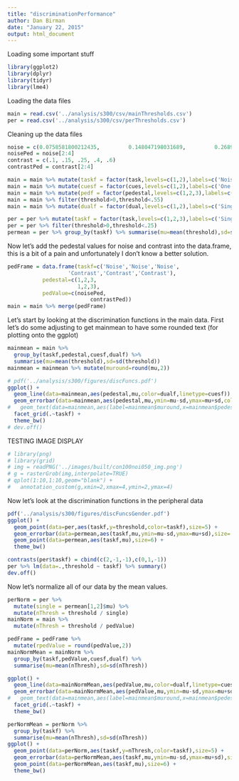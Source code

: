 ```yaml
---
title: "discriminationPerformance"
author: Dan Birman
date: "January 22, 2015"
output: html_document
---
```


Loading some important stuff

```r
library(ggplot2)
library(dplyr)
library(tidyr)
library(lme4)
```

Loading the data files

```r
main = read.csv('../analysis/s300/csv/mainThresholds.csv')
per = read.csv('../analysis/s300/csv/perThresholds.csv')
```

Cleaning up the data files

```r
noise = c(0.0758581800212435,         0.148047198031689,         0.268941421369995,         0.437823499114202,         0.622459331201855)
noisePed = noise[2:4]
contrast = c(.1, .15, .25, .4, .6)
contrastPed = contrast[2:4]
```

```r
main = main %>% mutate(taskf = factor(task,levels=c(1,2),labels=c('Noise','Contrast')))
main = main %>% mutate(cuesf = factor(cues,levels=c(1,2),labels=c('One','Four')))
main = main %>% mutate(pedf = factor(pedestal,levels=c(1,2,3),labels=c('1','2','3')))
main = main %>% filter(threshold>0,threshold<.55)
main = main %>% mutate(dualf = factor(dual,levels=c(1,2),labels=c('Single','Dual')))

per = per %>% mutate(taskf = factor(task,levels=c(1,2,3),labels=c('Single','Dual:Noise','Dual:Contrast')))
per = per %>% filter(threshold>0,threshold<.25)
permean = per %>% group_by(taskf) %>% summarise(mu=mean(threshold),sd=sd(threshold))
```

Now let's add the pedestal values for noise and contrast into the data.frame, this is a bit of a pain and unfortunately I don't know a better solution.
```r
pedFrame = data.frame(taskf=c('Noise','Noise','Noise',
                   'Contrast','Contrast','Contrast'),
           pedestal=c(1,2,3,
                      1,2,3),
           pedValue=c(noisePed,
                          contrastPed))
main = main %>% merge(pedFrame)
```


Let's start by looking at the discrimination functions in the main data. First let's do some adjusting to get mainmean to have some rounded text (for plotting onto the ggplot)

```r
mainmean = main %>% 
  group_by(taskf,pedestal,cuesf,dualf) %>% 
  summarise(mu=mean(threshold),sd=sd(threshold))
mainmean = mainmean %>% mutate(muround=round(mu,2))
```


```r
# pdf('../analysis/s300/figures/discFuncs.pdf')
ggplot() +
  geom_line(data=mainmean,aes(pedestal,mu,color=dualf,linetype=cuesf)) +
  geom_errorbar(data=mainmean,aes(pedestal,mu,ymin=mu-sd,ymax=mu+sd,color=dualf,linetype=cuesf),width=.1) +
#   geom_text(data=mainmean,aes(label=mainmean$muround,x=mainmean$pedestal+.2,y=mainmean$mu)) +
  facet_grid(.~taskf) +
  theme_bw()
# dev.off()
```

TESTING IMAGE DISPLAY
```r
# library(png)
# library(grid)
# img = readPNG('../images/built/con100noi050_img.png')
# g = rasterGrob(img,interpolate=TRUE)
# qplot(1:10,1:10,geom="blank") +
#   annotation_custom(g,xmin=2,xmax=4,ymin=2,ymax=4)
```

Now let's look at the discrimination functions in the peripheral data

```r
pdf('../analysis/s300/figures/discFuncsGender.pdf')
ggplot() +
  geom_point(data=per,aes(taskf,y=threshold,color=taskf),size=5) +
  geom_errorbar(data=permean,aes(taskf,mu,ymin=mu-sd,ymax=mu+sd),size=.5,width=.3) +
  geom_point(data=permean,aes(taskf,mu),size=6) +
  theme_bw()

contrasts(per$taskf) = cbind(c(2,-1,-1),c(0,1,-1))
per %>% lm(data=.,threshold ~ taskf) %>% summary()
dev.off()
```

Now let's normalize all of our data by the mean values.

```r
perNorm = per %>%
  mutate(single = permean[1,2]$mu) %>%
  mutate(nThresh = threshold / single)
mainNorm = main %>%
  mutate(nThresh = threshold / pedValue)
```

```r
pedFrame = pedFrame %>%
  mutate(rpedValue = round(pedValue,2))
mainNormMean = mainNorm %>%
  group_by(taskf,pedValue,cuesf,dualf) %>% 
  summarise(mu=mean(nThresh),sd=sd(nThresh))
```

```r
ggplot() +
  geom_line(data=mainNormMean,aes(pedValue,mu,color=dualf,linetype=cuesf)) +
  geom_errorbar(data=mainNormMean,aes(pedValue,mu,ymin=mu-sd,ymax=mu+sd,color=dualf,linetype=cuesf),width=.03) +
#   geom_text(data=mainmean,aes(label=mainmean$muround,x=mainmean$pedestal+.2,y=mainmean$mu)) +
  facet_grid(.~taskf) +
  theme_bw()
```

```r
perNormMean = perNorm %>%
  group_by(taskf) %>%
  summarise(mu=mean(nThresh),sd=sd(nThresh))
ggplot() +
  geom_point(data=perNorm,aes(taskf,y=nThresh,color=taskf),size=5) +
  geom_errorbar(data=perNormMean,aes(taskf,mu,ymin=mu-sd,ymax=mu+sd),size=.5,width=.3) +
  geom_point(data=perNormMean,aes(taskf,mu),size=6) +
  theme_bw()
```



